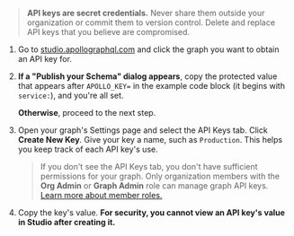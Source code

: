 <ExpansionPanel title="How to obtain a graph API key">

> **API keys are secret credentials.** Never share them outside your organization or commit them to version control. Delete and replace API keys that you believe are compromised.

1. Go to [studio.apollographql.com](https://studio.apollographql.com/?referrer=docs-content) and click the graph you want to obtain an API key for.

2. **If a "Publish your Schema" dialog appears**, copy the protected value that appears after `APOLLO_KEY=` in the example code block (it begins with `service:`), and you're all set.

   **Otherwise**, proceed to the next step.

3. Open your graph's Settings page and select the API Keys tab. Click **Create New Key**. Give your key a name, such as `Production`. This helps you keep track of each API key's use.

   > If you don't see the API Keys tab, you don't have sufficient permissions for your graph. Only organization members with the **Org Admin** or **Graph Admin** role can manage graph API keys. [Learn more about member roles.](/graphos/org/members/)

4. Copy the key's value. **For security, you cannot view an API key's value in Studio after creating it.**

</ExpansionPanel>
